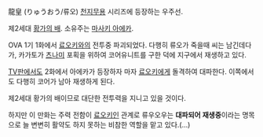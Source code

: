 龍皇 (りゅうおう/류오)
[[천지무용]] 시리즈에 등장하는 우주선.

제2세대 [[황가의 배]]. 소유주는 [[마사키 아에카]].

OVA 1기 1화에서 [[료오키]]와의 전투중 파괴되었다. 다행히 류오가 죽을때 씨는 남긴데다가, 카가토가 [[츠나미]] 포획을 위하여 코어유니트를 구한 덕에 지구에서 재생하고 있다.

[[TV판]]에서도 2화에서 아에카가 등장하자 마자 [[료오키]]에게 돌격하여 대파한다. 이쪽에서도 다행히 코어가 남아 재생하게 된다.

제2세대 황가의 배이므로 대단한 전투력을 지니고 있을 것이다.

하지만 이 만화는 주력 전함이 [[료오키]]인 관계로 류우오우는 '''대파되어 재생중'''이라는 명목으로 늘 변변히 활약도 하지 못하는 비참한 역할을 맡고 있다.(…)
